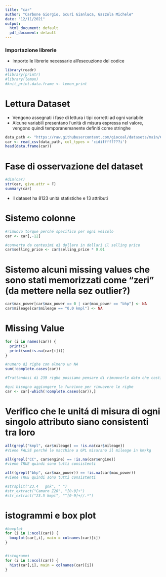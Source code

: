 ```yaml
---
title: "car"
author: "Carbone Giorgio, Scuri Gianluca, Gazzola Michele"
date: "12/11/2021"
output:
  html_document: default
  pdf_document: default
---
```


### Importazione librerie
- Importo le librerie necessarie all'esecuzione del codice
```r
library(readr)
#library(printr)
#library(lemon)
#knit_print.data.frame <- lemon_print
```

# Lettura Dataset
- Vengono assegnati i fase di lettura i tipi corretti ad ogni variabile
- Alcune variabili presentano l'unità di misura espressa nel valore, vengono
quindi temporanemanente definiti come stringhe
```r
data_path <- "https://raw.githubusercontent.com/giocoal/datasets/main/Car%20details%20v3.csv"
car <- read_csv(data_path, col_types = 'cidiffff????i')
head(data.frame(car))
```

# Fase di osservazione del dataset
``` r
#dim(car)
str(car, give.attr = F)
summary(car)
```
- Il dataset ha 8123 unità statistiche e 13 attributi


# Sistemo colonne
```r
#rimuovo torque perché specifico per ogni veicolo
car <- car[,-12]

#converto da centesimi di dollaro in dollari il selling price
car$selling_price <- car$selling_price * 0.01
```

# Sistemo alcuni missing values che sono stati memorizzati come "zeri" (da mettere nella sez outlier?)
```r
car$max_power[car$max_power == 0 | car$max_power == "bhp"] <- NA
car$mileage[car$mileage == "0.0 kmpl"] <- NA
```

# Missing Value
``` r
for (i in names(car)) {
  print(i)
  print(sum(is.na(car[i])))
}

#numero di righe con almeno un NA
sum(!complete.cases(car))

#Trattandosi di 239 righe possiamo pensare di rimuoverle dato che costituiscono circa il 3% del dataset

#qui bisogna aggiungere la funzione per rimuovere le righe
car <- car[-which(!complete.cases(car)),]
```


# Verifico che le unitá di misura di ogni singolo attributo siano consistenti tra loro
```r
all(grepl("kmpl", car$mileage) == !is.na(car$mileage))
#Viene FALSE perché le macchine a GPL misurano il mileage in km/kg

all(grepl("CC", car$engine) == !is.na(car$engine))
#viene TRUE quindi sono tutti consistenti

all((grepl("bhp", car$max_power)) == !is.na(car$max_power))
#viene TRUE quindi sono tutti consistenti
```

```r
#strsplit("23.4   gnk", " ")
#str_extract("Camaro Z28", "[0-9]+")
#str_extract("23.5 kmpl", "^[0-9]+//.*")


```

# istogrammi e box plot
``` r
#boxplot
for (i in 1:ncol(car)) {
  boxplot(car[,i], main = colnames(car)[i])
}


#istogrammi
for (i in 1:ncol(car)) {
  hist(car[,i], main = colnames(car)[i])
}
```
